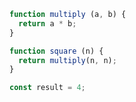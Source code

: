 ```js showLineNumbers /4/ copy
function multiply (a, b) {
  return a * b;
}

function square (n) {
  return multiply(n, n);
}

const result = 4;
```
